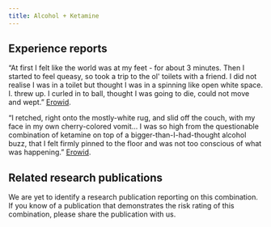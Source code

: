---
title: Alcohol + Ketamine
---
## Experience reports

“At first I felt like the world was at my feet - for about 3 minutes. Then I started to feel queasy, so took a trip to the ol' toilets with a friend. I did not realise I was in a toilet but thought I was in a spinning like open white space. I. threw up. I curled in to ball, thought I was going to die, could not move and wept.” [Erowid](https://erowid.org/experiences/exp.php?ID=93602).

“I retched, right onto the mostly-white rug, and slid off the couch, with my face in my own cherry-colored vomit… I was so high from the questionable combination of ketamine on top of a bigger-than-I-had-thought alcohol buzz, that I felt firmly pinned to the floor and was not too conscious of what was happening.” [Erowid](https://erowid.org/experiences/exp.php?ID=9640).

## Related research publications

We are yet to identify a research publication reporting on this combination. If you know of a publication that demonstrates the risk rating of this combination, please share the publication with us.


